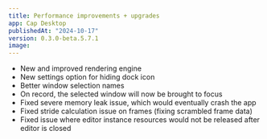 ```yaml
---
title: Performance improvements + upgrades
app: Cap Desktop
publishedAt: "2024-10-17"
version: 0.3.0-beta.5.7.1
image:
---
```


- New and improved rendering engine
- New settings option for hiding dock icon
- Better window selection names
- On record, the selected window will now be brought to focus
- Fixed severe memory leak issue, which would eventually crash the app
- Fixed stride calculation issue on frames (fixing scrambled frame data)
- Fixed issue where editor instance resources would not be released after editor is closed
